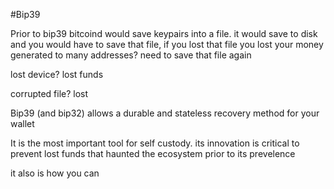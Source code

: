 #Bip39




Prior to bip39 bitcoind would save keypairs into a file. it would save to disk and you would have to save that file, if you lost that file you lost your money
generated to many addresses? need to save that file again

lost device? lost funds

corrupted file?
lost


Bip39 (and bip32) allows a durable and stateless recovery method for your wallet

It is the most important tool for self custody. its innovation is critical to prevent lost funds that haunted the ecosystem prior to its prevelence

it also is how you can

